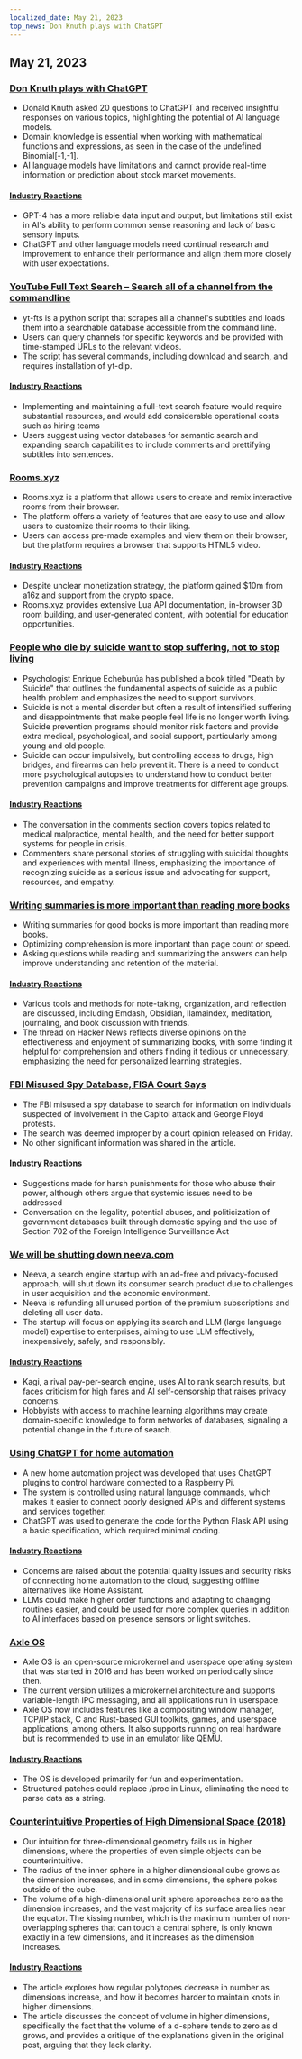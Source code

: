```yaml
---
localized_date: May 21, 2023
top_news: Don Knuth plays with ChatGPT
---
```




<CallToAction />

<Steps>

## May 21, 2023

### [Don Knuth plays with ChatGPT](https://cs.stanford.edu/~knuth/chatGPT20.txt)

- Donald Knuth asked 20 questions to ChatGPT and received insightful responses on various topics, highlighting the potential of AI language models.
- Domain knowledge is essential when working with mathematical functions and expressions, as seen in the case of the undefined Binomial[-1,-1].
- AI language models have limitations and cannot provide real-time information or prediction about stock market movements.

#### [Industry Reactions](http://news.ycombinator.com/item?id=36012360)

- GPT-4 has a more reliable data input and output, but limitations still exist in AI's ability to perform common sense reasoning and lack of basic sensory inputs.
- ChatGPT and other language models need continual research and improvement to enhance their performance and align them more closely with user expectations.

### [YouTube Full Text Search – Search all of a channel from the commandline](https://github.com/NotJoeMartinez/yt-fts)

- yt-fts is a python script that scrapes all a channel's subtitles and loads them into a searchable database accessible from the command line.
- Users can query channels for specific keywords and be provided with time-stamped URLs to the relevant videos.
- The script has several commands, including download and search, and requires installation of yt-dlp.

#### [Industry Reactions](http://news.ycombinator.com/item?id=36009774)

- Implementing and maintaining a full-text search feature would require substantial resources, and would add considerable operational costs such as hiring teams
- Users suggest using vector databases for semantic search and expanding search capabilities to include comments and prettifying subtitles into sentences.

### [Rooms.xyz](https://rooms.xyz/)

- Rooms.xyz is a platform that allows users to create and remix interactive rooms from their browser.
- The platform offers a variety of features that are easy to use and allow users to customize their rooms to their liking.
- Users can access pre-made examples and view them on their browser, but the platform requires a browser that supports HTML5 video.

#### [Industry Reactions](http://news.ycombinator.com/item?id=36009430)

- Despite unclear monetization strategy, the platform gained $10m from a16z and support from the crypto space.
- Rooms.xyz provides extensive Lua API documentation, in-browser 3D room building, and user-generated content, with potential for education opportunities.

### [People who die by suicide want to stop suffering, not to stop living](https://english.elpais.com/science-tech/2023-05-20/psychologist-enrique-echeburua-people-who-die-by-suicide-want-to-stop-suffering-not-to-stop-living.html)

- Psychologist Enrique Echeburúa has published a book titled "Death by Suicide" that outlines the fundamental aspects of suicide as a public health problem and emphasizes the need to support survivors.
- Suicide is not a mental disorder but often a result of intensified suffering and disappointments that make people feel life is no longer worth living. Suicide prevention programs should monitor risk factors and provide extra medical, psychological, and social support, particularly among young and old people.
- Suicide can occur impulsively, but controlling access to drugs, high bridges, and firearms can help prevent it. There is a need to conduct more psychological autopsies to understand how to conduct better prevention campaigns and improve treatments for different age groups.

#### [Industry Reactions](http://news.ycombinator.com/item?id=36010975)

- The conversation in the comments section covers topics related to medical malpractice, mental health, and the need for better support systems for people in crisis.
- Commenters share personal stories of struggling with suicidal thoughts and experiences with mental illness, emphasizing the importance of recognizing suicide as a serious issue and advocating for support, resources, and empathy.

### [Writing summaries is more important than reading more books](https://www.andreasfragner.com/writing/writing-summaries)

- Writing summaries for good books is more important than reading more books.
- Optimizing comprehension is more important than page count or speed.
- Asking questions while reading and summarizing the answers can help improve understanding and retention of the material.

#### [Industry Reactions](http://news.ycombinator.com/item?id=36011599)

- Various tools and methods for note-taking, organization, and reflection are discussed, including Emdash, Obsidian, llamaindex, meditation, journaling, and book discussion with friends.
- The thread on Hacker News reflects diverse opinions on the effectiveness and enjoyment of summarizing books, with some finding it helpful for comprehension and others finding it tedious or unnecessary, emphasizing the need for personalized learning strategies.

### [FBI Misused Spy Database, FISA Court Says](https://www.wsj.com/articles/fbi-improperly-searched-spy-database-for-information-on-americans-court-says-2f12bcd)

- The FBI misused a spy database to search for information on individuals suspected of involvement in the Capitol attack and George Floyd protests.
- The search was deemed improper by a court opinion released on Friday.
- No other significant information was shared in the article.

#### [Industry Reactions](http://news.ycombinator.com/item?id=36011550)

- Suggestions made for harsh punishments for those who abuse their power, although others argue that systemic issues need to be addressed
- Conversation on the legality, potential abuses, and politicization of government databases built through domestic spying and the use of Section 702 of the Foreign Intelligence Surveillance Act

### [We will be shutting down neeva.com](https://neeva.com/blog/may-announcement)

- Neeva, a search engine startup with an ad-free and privacy-focused approach, will shut down its consumer search product due to challenges in user acquisition and the economic environment.
- Neeva is refunding all unused portion of the premium subscriptions and deleting all user data.
- The startup will focus on applying its search and LLM (large language model) expertise to enterprises, aiming to use LLM effectively, inexpensively, safely, and responsibly.

#### [Industry Reactions](http://news.ycombinator.com/item?id=36013783)

- Kagi, a rival pay-per-search engine, uses AI to rank search results, but faces criticism for high fares and AI self-censorship that raises privacy concerns.
- Hobbyists with access to machine learning algorithms may create domain-specific knowledge to form networks of databases, signaling a potential change in the future of search.

### [Using ChatGPT for home automation](https://www.atomic14.com/2023/05/14/is-this-the-future-of-home-automation.html)

- A new home automation project was developed that uses ChatGPT plugins to control hardware connected to a Raspberry Pi.
- The system is controlled using natural language commands, which makes it easier to connect poorly designed APIs and different systems and services together.
- ChatGPT was used to generate the code for the Python Flask API using a basic specification, which required minimal coding.

#### [Industry Reactions](http://news.ycombinator.com/item?id=36013571)

- Concerns are raised about the potential quality issues and security risks of connecting home automation to the cloud, suggesting offline alternatives like Home Assistant.
- LLMs could make higher order functions and adapting to changing routines easier, and could be used for more complex queries in addition to AI interfaces based on presence sensors or light switches.

### [Axle OS](https://axleos.com/)

- Axle OS is an open-source microkernel and userspace operating system that was started in 2016 and has been worked on periodically since then.
- The current version utilizes a microkernel architecture and supports variable-length IPC messaging, and all applications run in userspace.
- Axle OS now includes features like a compositing window manager, TCP/IP stack, C and Rust-based GUI toolkits, games, and userspace applications, among others. It also supports running on real hardware but is recommended to use in an emulator like QEMU.

#### [Industry Reactions](http://news.ycombinator.com/item?id=36008526)

- The OS is developed primarily for fun and experimentation.
- Structured patches could replace /proc in Linux, eliminating the need to parse data as a string.

### [Counterintuitive Properties of High Dimensional Space (2018)](https://marckhoury.github.io/blog/counterintuitive-properties-of-high-dimensional-space/)

- Our intuition for three-dimensional geometry fails us in higher dimensions, where the properties of even simple objects can be counterintuitive.
- The radius of the inner sphere in a higher dimensional cube grows as the dimension increases, and in some dimensions, the sphere pokes outside of the cube.
- The volume of a high-dimensional unit sphere approaches zero as the dimension increases, and the vast majority of its surface area lies near the equator. The kissing number, which is the maximum number of non-overlapping spheres that can touch a central sphere, is only known exactly in a few dimensions, and it increases as the dimension increases.

#### [Industry Reactions](http://news.ycombinator.com/item?id=36009667)

- The article explores how regular polytopes decrease in number as dimensions increase, and how it becomes harder to maintain knots in higher dimensions.
- The article discusses the concept of volume in higher dimensions, specifically the fact that the volume of a d-sphere tends to zero as d grows, and provides a critique of the explanations given in the original post, arguing that they lack clarity.

</Steps>
